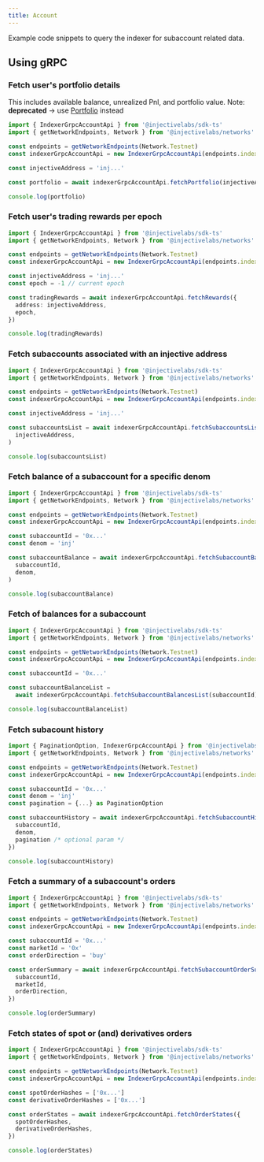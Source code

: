 ```yaml
---
title: Account
---
```


Example code snippets to query the indexer for subaccount related data.

## Using gRPC

### Fetch user's portfolio details

This includes available balance, unrealized Pnl, and portfolio value. Note: **deprecated** → use [Portfolio](../query-indexer/portfolio/#using-grpc) instead

```ts
import { IndexerGrpcAccountApi } from '@injectivelabs/sdk-ts'
import { getNetworkEndpoints, Network } from '@injectivelabs/networks'

const endpoints = getNetworkEndpoints(Network.Testnet)
const indexerGrpcAccountApi = new IndexerGrpcAccountApi(endpoints.indexer)

const injectiveAddress = 'inj...'

const portfolio = await indexerGrpcAccountApi.fetchPortfolio(injectiveAddress)

console.log(portfolio)
```

### Fetch user's trading rewards per epoch

```ts
import { IndexerGrpcAccountApi } from '@injectivelabs/sdk-ts'
import { getNetworkEndpoints, Network } from '@injectivelabs/networks'

const endpoints = getNetworkEndpoints(Network.Testnet)
const indexerGrpcAccountApi = new IndexerGrpcAccountApi(endpoints.indexer)

const injectiveAddress = 'inj...'
const epoch = -1 // current epoch

const tradingRewards = await indexerGrpcAccountApi.fetchRewards({
  address: injectiveAddress,
  epoch,
})

console.log(tradingRewards)
```

### Fetch subaccounts associated with an injective address

```ts
import { IndexerGrpcAccountApi } from '@injectivelabs/sdk-ts'
import { getNetworkEndpoints, Network } from '@injectivelabs/networks'

const endpoints = getNetworkEndpoints(Network.Testnet)
const indexerGrpcAccountApi = new IndexerGrpcAccountApi(endpoints.indexer)

const injectiveAddress = 'inj...'

const subaccountsList = await indexerGrpcAccountApi.fetchSubaccountsList(
  injectiveAddress,
)

console.log(subaccountsList)
```

### Fetch balance of a subaccount for a specific denom

```ts
import { IndexerGrpcAccountApi } from '@injectivelabs/sdk-ts'
import { getNetworkEndpoints, Network } from '@injectivelabs/networks'

const endpoints = getNetworkEndpoints(Network.Testnet)
const indexerGrpcAccountApi = new IndexerGrpcAccountApi(endpoints.indexer)

const subaccountId = '0x...'
const denom = 'inj'

const subaccountBalance = await indexerGrpcAccountApi.fetchSubaccountBalance(
  subaccountId,
  denom,
)

console.log(subaccountBalance)
```

### Fetch of balances for a subaccount

```ts
import { IndexerGrpcAccountApi } from '@injectivelabs/sdk-ts'
import { getNetworkEndpoints, Network } from '@injectivelabs/networks'

const endpoints = getNetworkEndpoints(Network.Testnet)
const indexerGrpcAccountApi = new IndexerGrpcAccountApi(endpoints.indexer)

const subaccountId = '0x...'

const subaccountBalanceList =
  await indexerGrpcAccountApi.fetchSubaccountBalancesList(subaccountId)

console.log(subaccountBalanceList)
```

### Fetch subacount history

```ts
import { PaginationOption, IndexerGrpcAccountApi } from '@injectivelabs/sdk-ts'
import { getNetworkEndpoints, Network } from '@injectivelabs/networks'

const endpoints = getNetworkEndpoints(Network.Testnet)
const indexerGrpcAccountApi = new IndexerGrpcAccountApi(endpoints.indexer)

const subaccountId = '0x...'
const denom = 'inj'
const pagination = {...} as PaginationOption

const subaccountHistory = await indexerGrpcAccountApi.fetchSubaccountHistory({
  subaccountId,
  denom,
  pagination /* optional param */
})

console.log(subaccountHistory)
```

### Fetch a summary of a subaccount's orders

```ts
import { IndexerGrpcAccountApi } from '@injectivelabs/sdk-ts'
import { getNetworkEndpoints, Network } from '@injectivelabs/networks'

const endpoints = getNetworkEndpoints(Network.Testnet)
const indexerGrpcAccountApi = new IndexerGrpcAccountApi(endpoints.indexer)

const subaccountId = '0x...'
const marketId = '0x'
const orderDirection = 'buy'

const orderSummary = await indexerGrpcAccountApi.fetchSubaccountOrderSummary({
  subaccountId,
  marketId,
  orderDirection,
})

console.log(orderSummary)
```

### Fetch states of spot or (and) derivatives orders

```ts
import { IndexerGrpcAccountApi } from '@injectivelabs/sdk-ts'
import { getNetworkEndpoints, Network } from '@injectivelabs/networks'

const endpoints = getNetworkEndpoints(Network.Testnet)
const indexerGrpcAccountApi = new IndexerGrpcAccountApi(endpoints.indexer)

const spotOrderHashes = ['0x...']
const derivativeOrderHashes = ['0x...']

const orderStates = await indexerGrpcAccountApi.fetchOrderStates({
  spotOrderHashes,
  derivativeOrderHashes,
})

console.log(orderStates)
```

